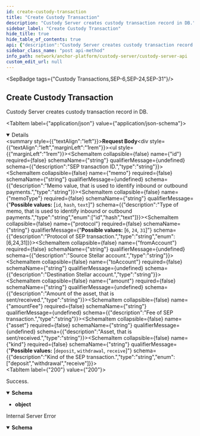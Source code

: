 ```yaml
---
id: create-custody-transaction
title: "Create Custody Transaction"
description: "Custody Server creates custody transaction record in DB."
sidebar_label: "Create Custody Transaction"
hide_title: true
hide_table_of_contents: true
api: {"description":"Custody Server creates custody transaction record in DB.","operationId":"createCustodyTransaction","tags":["Custody Transactions","SEP-6","SEP-24","SEP-31"],"requestBody":{"content":{"application/json":{"schema":{"type":"object","properties":{"id":{"description":"SEP transaction ID.","type":"string"},"memo":{"description":"Memo value, that is used to identify inbound or outbound payments.","type":"string"},"memoType":{"description":"Type of memo, that is used to identify inbound or outbound payments.","type":"string","enum":["id","hash","text"]},"protocol":{"description":"Protocol of SEP transaction.","type":"string","enum":[6,24,31]},"fromAccount":{"description":"Source Stellar account.","type":"string"},"toAccount":{"description":"Destination Stellar account.","type":"string"},"amount":{"description":"Amount of the asset, that is sent/received.","type":"string"},"amountFee":{"description":"Fee of SEP transaction.","type":"string"},"asset":{"description":"Asset, that is sent/received.","type":"string"},"kind":{"description":"Kind of the SEP transaction.","type":"string","enum":["deposit","withdrawal","receive"]}}}}}},"responses":{"200":{"description":"Success.","content":{"application/json":{"schema":{"type":"object"}}}},"500":{"description":"Internal Server Error","content":{"application/json":{"schema":{"type":"object","required":["error"],"properties":{"error":{"type":"string"}},"title":"CustodyError"}}}}},"method":"post","path":"/transactions","jsonRequestBodyExample":{"id":"string","memo":"string","memoType":"id","protocol":6,"fromAccount":"string","toAccount":"string","amount":"string","amountFee":"string","asset":"string","kind":"deposit"},"info":{"version":"2.0.0","description":"","title":"Custody Server API"},"postman":{"name":"Create Custody Transaction","description":{"content":"Custody Server creates custody transaction record in DB.","type":"text/plain"},"url":{"path":["transactions"],"host":["{{baseUrl}}"],"query":[],"variable":[]},"header":[{"key":"Content-Type","value":"application/json"},{"key":"Accept","value":"application/json"}],"method":"POST","body":{"mode":"raw","raw":"\"\"","options":{"raw":{"language":"json"}}}}}
sidebar_class_name: "post api-method"
info_path: network/anchor-platform/custody-server/custody-server-api
custom_edit_url: null
---
```



<SepBadge tags={"Custody Transactions,SEP-6,SEP-24,SEP-31"}/>


## Create Custody Transaction



Custody Server creates custody transaction record in DB.

<MimeTabs><TabItem label={"application/json"} value={"application/json-schema"}><details style={{}} data-collapsed={false} open={true}><summary style={{"textAlign":"left"}}><strong>Request Body</strong></summary><div style={{"textAlign":"left","marginLeft":"1rem"}}></div><ul style={{"marginLeft":"1rem"}}><SchemaItem collapsible={false} name={"id"} required={false} schemaName={"string"} qualifierMessage={undefined} schema={{"description":"SEP transaction ID.","type":"string"}}></SchemaItem><SchemaItem collapsible={false} name={"memo"} required={false} schemaName={"string"} qualifierMessage={undefined} schema={{"description":"Memo value, that is used to identify inbound or outbound payments.","type":"string"}}></SchemaItem><SchemaItem collapsible={false} name={"memoType"} required={false} schemaName={"string"} qualifierMessage={"**Possible values:** [`id`, `hash`, `text`]"} schema={{"description":"Type of memo, that is used to identify inbound or outbound payments.","type":"string","enum":["id","hash","text"]}}></SchemaItem><SchemaItem collapsible={false} name={"protocol"} required={false} schemaName={"string"} qualifierMessage={"**Possible values:** [`6`, `24`, `31`]"} schema={{"description":"Protocol of SEP transaction.","type":"string","enum":[6,24,31]}}></SchemaItem><SchemaItem collapsible={false} name={"fromAccount"} required={false} schemaName={"string"} qualifierMessage={undefined} schema={{"description":"Source Stellar account.","type":"string"}}></SchemaItem><SchemaItem collapsible={false} name={"toAccount"} required={false} schemaName={"string"} qualifierMessage={undefined} schema={{"description":"Destination Stellar account.","type":"string"}}></SchemaItem><SchemaItem collapsible={false} name={"amount"} required={false} schemaName={"string"} qualifierMessage={undefined} schema={{"description":"Amount of the asset, that is sent/received.","type":"string"}}></SchemaItem><SchemaItem collapsible={false} name={"amountFee"} required={false} schemaName={"string"} qualifierMessage={undefined} schema={{"description":"Fee of SEP transaction.","type":"string"}}></SchemaItem><SchemaItem collapsible={false} name={"asset"} required={false} schemaName={"string"} qualifierMessage={undefined} schema={{"description":"Asset, that is sent/received.","type":"string"}}></SchemaItem><SchemaItem collapsible={false} name={"kind"} required={false} schemaName={"string"} qualifierMessage={"**Possible values:** [`deposit`, `withdrawal`, `receive`]"} schema={{"description":"Kind of the SEP transaction.","type":"string","enum":["deposit","withdrawal","receive"]}}></SchemaItem></ul></details></TabItem></MimeTabs><div><ApiTabs><TabItem label={"200"} value={"200"}><div>

Success.

</div><div><MimeTabs schemaType={"response"}><TabItem label={"application/json"} value={"application/json"}><SchemaTabs><TabItem label={"Schema"} value={"Schema"}><details style={{}} data-collapsed={false} open={true}><summary style={{"textAlign":"left"}}><strong>Schema</strong></summary><div style={{"textAlign":"left","marginLeft":"1rem"}}></div><ul style={{"marginLeft":"1rem"}}><li><div><strong>object</strong></div></li></ul></details></TabItem><TabItem label={"Example (from schema)"} value={"Example (from schema)"}><ResponseSamples responseExample={"{}"} language={"json"}></ResponseSamples></TabItem></SchemaTabs></TabItem></MimeTabs></div></TabItem><TabItem label={"500"} value={"500"}><div>

Internal Server Error

</div><div><MimeTabs schemaType={"response"}><TabItem label={"application/json"} value={"application/json"}><SchemaTabs><TabItem label={"Schema"} value={"Schema"}><details style={{}} data-collapsed={false} open={true}><summary style={{"textAlign":"left"}}><strong>Schema</strong></summary><div style={{"textAlign":"left","marginLeft":"1rem"}}></div><ul style={{"marginLeft":"1rem"}}><SchemaItem collapsible={false} name={"error"} required={true} schemaName={"string"} qualifierMessage={undefined} schema={{"type":"string"}}></SchemaItem></ul></details></TabItem><TabItem label={"Example (from schema)"} value={"Example (from schema)"}><ResponseSamples responseExample={"{\n  \"error\": \"string\"\n}"} language={"json"}></ResponseSamples></TabItem></SchemaTabs></TabItem></MimeTabs></div></TabItem></ApiTabs></div>
